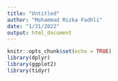 ```yaml
---
title: "Untitled"
author: "Mohammad Rizka Fadhli"
date: "1/31/2022"
output: html_document
---
```


```r
knitr::opts_chunk$set(echo = TRUE)
library(dplyr)
library(ggplot2)
library(tidyr)
```

